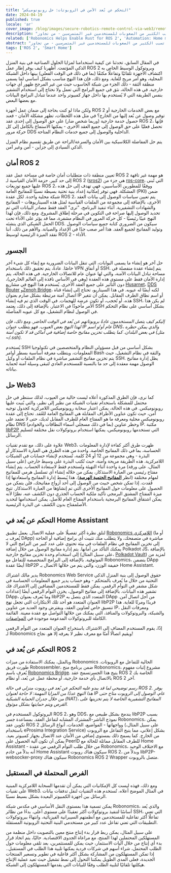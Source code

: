 ```yaml
---
title: "التحكم عن بُعد الآمن في الروبوتات: حل روبونوميكس"
date: 2024-04-19
published: true
locale: 'ar'
cover_image: /blog/images/secure-robotics-remote-control-via-web3/remote_control_cover.png
description: "الاتصال والتحكم عن بُعد بجهازك الذكي الخاص هو ميزة شائعة جدًا بين المستخدمين. ومع ذلك، لا تزال هذه المهمة البسيطة تسبب الكثير من الصعوبات للمستخدمين غير المتمرسين - من تجاوز NAT إلى مشكلات الأمان. في مقال جديد، سنوضح كيف يمكن التغلب على هذه الصعوبات بمساعدة روبونوميكس."
related: ['Robonomics Helps Enable Rust for ROS 2', 'Automation: Home meets Industrial']
abstract: "الاتصال والتحكم عن بُعد بجهازك الذكي الخاص هو ميزة شائعة جدًا بين المستخدمين. ومع ذلك، لا تزال هذه المهمة البسيطة تسبب الكثير من الصعوبات للمستخدمين غير المتمرسين - من تجاوز NAT إلى مشكلات الأمان. في مقال جديد، سنوضح كيف يمكن التغلب على هذه الصعوبات بمساعدة روبونوميكس."
tags: ['ROS 2', 'Smart Home']
---
```


في المقال السابق، تحدثنا عن كيفية استخدامنا لمزايا الحلول الصناعية في بنية المنزل الذكي المؤتمت. أظهرنا كيف يوفر إطار عمل ROS 2 وبروتوكول الوسيط الخاص به اكتشاف الأجهزة تلقائيًا وتفاعلًا مكثفًا (بما في ذلك في الوقت الفعلي) بينها داخل الشبكة المحلية، وهو أمر مريح للغاية. ومع ذلك، فإن هذا النهج مناسب بشكل أساسي لما يسمى منطقة الثقة - ذلك الجزء من شبكة الحاسوب حيث من غير المرجح ظهور أي جهات خارجية. في هذه الحالة، نثق في جميع البرامج التي تعمل ولا نحتاج إلى استخدام التشفير بنفس الطريقة التي لا يُستخدم بها داخل جهاز كمبيوتر واحد عندما تتبادل البرامج البيانات مع بعضها البعض.

ولكن ماذا لو كنت بحاجة إلى ضمان عمل أجهزة ROS 2 مع بعض الخدمات الخارجية أو توفير وصول عن بُعد إليها من الخارج؟ في مثل هذه اللحظات، تظهر مشكلة الأمان - فعند حصول خدمة خارجية (وربما شخص ضار) على حق الوصول إلى إحدى عقد ROS 2، فإنها تحصل فعليًا على حق الوصول إلى جميع العقد الأخرى - يمكنها الاستماع بالكامل إلى كل حركة مرور DDS الداخلية والوصول إلى جميع خدمات النظام المتاحة.

يتم حل المفاضلة الكلاسيكية بين الأمان والسرعة/الراحة عن طريق تقسيم نظام المنزل الذكي السيادي إلى جزأين - آمن وغير آمن.

## أمان ROS 2

تعيين منطقة ذات متطلبات أمان خاصة في مساحة عمل عقد ROS 2 هو مهمة غير تافهة إلى حد كبير. حزمة الأمان القياسية لـ ROS 2 ([sros2](https://docs.ros.org/en/rolling/Concepts/Intermediate/About-Security.html)) هي جزء من [ros-core](https://ros.org/reps/rep-2001.html#id32)، التي تُبنى عليها جميع توزيعات ROS 2، ووفقًا للمطورين الأساسيين، فهي تهدف إلى حل هذه المشكلة. فهي توفر إمكانية إعداد بنية تحتية بسيطة نسبيًا للمفاتيح العامة (PKI) ضمن شبكة محلية واحدة. لكل عقدة ROS 2، يتم تعيين سياسات الوصول إلى بيانات العقد الأخرى، بالإضافة إلى مجموعة من الملفات القياسية لمثل هذه السيناريوهات - المفاتيح والشهادات التشفيرية. أثناء تنفيذ البرنامج، "ترى" العقد فقط مصادر البيانات التي تم تحديد الوصول إليها صراحة في التكوين في مرحلة إطلاق المشروع. ومع ذلك، فإن لهذا النهج عيبًا رئيسيًا - كل حركة المرور في النظام مشفرة، مما قد يؤثر على الأداء تحت الحمل الشبكي الذي ينشئه DDS. سيكون من الضروري كتابة جميع سياسات الوصول وتوليد المفاتيح لجميع العقد. هذا أمر صعب جدًا في الإعداد والصيانة. والأهم من ذلك، أننا نفقد الميزة الرئيسية لوسيط ROS 2 - الأداء.

## الجسور

حل آخر هو إنشاء ما يسمى البوابات، التي تنقل البيانات الضرورية مع إبقاء كل شيء آخر خاصًا. عادةً، يتم تحقيق ذلك باستخدام VPN أو أنفاق SSH. يتم إنشاء عقدة منفصلة في مساحة تبادل البيانات الآمنة، والتي لها عنوان عام للاتصالات الخارجية. في هذه الحالة، يتم إدارة الأمان فقط على مستوى هذه العقدة (وهي في الأساس نافذة إلى العالم الخارجي)، دون التأثير على جميع العقد الأخرى. يُستخدم هذا النهج في مشاريع [Husarnet](https://github.com/husarnet/husarnet)، [DDS Router](https://github.com/eProsima/DDS-Router) و[Zenoh Bridge](https://github.com/eclipse-zenoh/zenoh-plugin-ros2dds)، لكنه أيضًا له عيوبه. في هذا السيناريو، تحتاج إلى إنشاء قناة اتصال آمنة مرتبطة بشكل صارم بعنوان IP أو اسم نطاق الطرف المقابل. يمكن أن تتغير هذه، أو تُحجب، أو تكون عرضة للهجمات. في الوقت الذي تم فيه إنشاء SSH، لم يكن هذا الأمر مأخوذًا في الاعتبار. بالإضافة إلى ذلك، يعتمد SSH بشكل أساسي على نظام التحكم في الوصول لنظام التشغيل، مع كل عيوبه المتأصلة.

<RbImage zoom src="/blog/images/secure-robotics-remote-control-via-web3/remote_control_legacy_approach.png" alt="Classic Remote Control via public IP and SSH/VPN"/>

*إليكم كيف يتصل المستخدمون عادةً بروبوتاتهم عن بُعد في الوقت الحاضر. ومع ذلك، فإن لهذا النهج بعض العيوب. فهو يتطلب عنوان IP عام أو/و اسم DNS، والذي يمكن حظره في بعض البلدان. كما يتطلب تخزين مفاتيح خاصة إضافية في أماكن قد لا تكون آمنة (مثل ~/.ssh).*

يُستخدم SSH بشكل أساسي من قبل مسؤولي النظام والمتخصصين في تكنولوجيا المعلومات، ويتطلب معرفة أساسية بسطر أوامر Bash والثقة في نظام التشغيل، حيث يتم تخزين مفاتيح التشفير مباشرة في نظام الملفات أو وكيل SSH. يظل إدارة مفاتيح الوصول مهمة معقدة إلى حد ما بالنسبة للمستخدم العادي لتبقى وسيلة آمنة لحماية بياناته.

## حل Web3

كما نرى، فإن الطرق المذكورة أعلاه ليست خالية من العيوب، لذلك سننظر في حل محتمل للمشكلة باستخدام تقنيات الشبكة من نظير إلى نظير، والتي بُنيت عليها روبونوميكس. في هذه الحالة، يمكن اعتبار سحابة روبونوميكس اللامركزية كجدول توجيه آمن، حيث تكون عناوين الأطراف المقابلة هي المفاتيح العامة للعُقد. تحتاج إلى عقدة روبونوميكس محلية ومعرفة ما هو المفتاح العام للطرف المقابل لديك، حتى لا تعتمد على نظام DNS (بما في ذلك مسجلي أسماء النطاقات والخوادم) وحظر عناوين IP. مكتبة [libP2P](https://libp2p.io/) التي تستخدمها روبونوميكس، يمكنها استخدام بروتوكولات نقل مختلفة لتسليم الرسائل.

علاوة على ذلك، مع تقدم تقنيات Web3، ظهرت طرق أكثر كفاءة لإدارة المعلومات الحساسة، بما في ذلك المفاتيح الخاصة. واحدة من هذه الطرق هي العبارة الاستذكار أو البذرة - وهي مجموعة من 12 أو 24 كلمة، تُستخدم لإنشاء حسابات في الشبكات اللامركزية. هذه الطريقة مريحة وآمنة، حيث تُكتب البذرة على وسيط خارجي (على سبيل المثال، على ورقة) مرة واحدة أثناء التهيئة وتُستخدم فقط لاستعادة الحساب. يتم إنشاء مفتاح رئيسي من العبارة الاستذكار، يمكن من خلاله إنشاء أي تسلسل هرمي للمفاتيح لمهام مختلفة (انظر **[المفاتيح الحتمية الهرمية](https://docs.substrate.io/reference/command-line-tools/subkey/#hierarchical-deterministic-keys)**). هذا يُبسط إدارة المفاتيح واستعادتها إذا فُقدت. إذا تمكن شخص خبيث من الوصول إلى أحد أزواج مفاتيحك، فلن يتمكن من الحصول على معلومات حول المفاتيح الأخرى التي تم إنشاؤها من العبارة الاستذكار. تتيح ميزة المفتاح المشتق البرمجي تأكيد ملكية الحساب الجذري دون الكشف عنه. نظرًا لأنه يمكن اشتقاق المفاتيح البرمجية باستخدام المفتاح العام للأصل، يمكن استخدامها لتحديد الأصلمفتاح بدون الكشف عن البذرة الرئيسية.

## التحكم عن بُعد في Home Assistant

لنلقِ نظرة أكثر تفصيلًا على عملية الاتصال. يعمل تطبيق [Robonomics اللامركزي](https://robonomics.app/) (أو ما يُعرف بـ DApp) مباشرة في متصفحك، ولا يتطلب منك تثبيت أي برامج إضافية أو الحاجة إلى تخزين المفاتيح في نظام الملفات في بيئة تحتوي على عدد كبير من البرامج التي لا يمكنك التأكد من أمانها. يتم إدارة مفاتيح الوصول من خلال إضافة Polkadot JS، بالإضافة إلى استخدام وحدة تخزين مفاتيح خارجية (على سبيل المثال، [Polkadot Vault](https://wiki.polkadot.network/docs/polkadot-vault)) لمزيد من الموثوقية. بالإضافة إلى البرامج المتخصصة للتفاعل مع Robonomics، يتضمن DApp أيضًا عقدة libP2P خفيفة الوزن، والتي يتم من خلالها الاتصال بـ Home Assistant.

<RbImage zoom src="/blog/images/secure-robotics-remote-control-via-web3/robonomics_home_assistant_usecase.png" alt="التحكم عن بُعد في Home Assistant" />

يدير مالك اشتراك Robonomics Web Service حقوق الوصول إلى بنية المنزل الذكي التحتية من خلال ما يُعرف بالمتحكم - وهو حساب يدير جميع المعلومات الحساسة في شكل مشفر في التوأم الرقمي. يمكن فقط للمستخدمين المضافين إلى الاشتراك فك تشفير هذه البيانات. بالإضافة إلى مفاتيح الوصول، يخزن التوأم الرقمي أيضًا إعدادات DApp، وما يُعرف بعنوان libP2P المتعدد الذي يتصل به DApp من أجل اتصال آمن. العنوان المتعدد هو أحد تلك الابتكارات التي تجعل نهج libP2P فريدًا ومرنًا للغاية. هذا تنسيق خاص لعناوين العقد، ويفترض وجود العديد من عناوين IP، ومعرفات النقل والشبكة، والبروتوكولات والمنافذ، التي يمكنك من خلالها التواصل مع عقدة معينة. القائمة الكاملة للبروتوكولات المدعومة موجودة في [المواصفات](https://github.com/multiformats/multiaddr/blob/master/protocols.csv).

إذًا، يقوم المستخدم المضاف إلى الاشتراك باستخراج العنوان المتعدد من التوأم الرقمي لـ Robonomics ويقيم اتصالًا آمنًا مع معرف نظير لا يعرفه إلا هو. نجاح!

## التحكم عن بُعد في ROS 2

وبالمثل، يمكنك الاستفادة من ميزات Robonomics الحالية للتفاعل مع الروبوتات. طورت فريق Robossembler، ضمن برنامج منح Robonomics، مشروع إثبات مفهوم يُعرف باسم [Robonomics Bridge](https://gitlab.com/robossembler/robonomics_bridge). يتيح هذا الجسرتسمح عقد ROS 2 الخاصة بك بالاتصال بأي خدمة خارجية، أو محطة عمل عن بُعد، أو نظام ROS 2 آخر.

<RbImage zoom src="/blog/images/secure-robotics-remote-control-via-web3/robonomics_ros2_usecase.png" alt="التحكم عن بُعد في ROS 2 مع Robonomics" />

*رسم توضيحي لما قد يبدو عليه التحكم عن بُعد في روبوت منزلي في حالة ROS 2. يوفر هذا النهج عددًا من المزايا المهمة: لا حاجة لعنوان IP عام، الوصول إلى الروبوت متاح حتى من خلال جدران الحماية الشبكية (NAT)، المفاتيح التشفيرية الخاصة لا يتم تخزينها على القرص ويتم حمايتها بشكل موثوق.*

البروتوكول المستخدم في ROS 2، وهو DDS، يندمج بشكل طبيعي مع libP2P بسبب نموذج الناشر-المشترك المشابه لتفاعل العقد. بمساعدة جسر Robonomics، يمكن تكوين عقد ROS 2 وواجهاتها - المواضيع، الخدمات، أنواع الرسائل (على سبيل المثال، باستخدام eProsima Integration Service) بشكل إعلاني، مما يتيح التفاعل مع الروبوت من الخارج. كما يسمح ذلك بمستوى إضافي من الأمان عند الاتصال بجهاز كمبيوتر بعيد. يمكن أن تكون آلية الحصول على PeerID للطرف المقابل مماثلة للحالة مع Home Assistant - من خلال طلب التوأم الرقمي من عقدة Robonomics، مع الاختلاف الوحيد أنه بدلاً من خادم Home Assistant سيكون هناك روبوت ROS 2، وبدلاً من libP2P-websocker-proxy سيكون هناك Robonomics ROS 2 Wrapper متصل بالروبوت.

## الفرص المحتملة في المستقبل

ومع ذلك، فهذه ليست كل الإمكانيات التي يمكن أن تقدمها السحابة اللامركزية المبنية على تقنيات Web3. في المثال الموضح أعلاه، تُستخدم هذه التقنيات لنقل تدفقات بيانات الرسائل بين أجهزة الكمبيوتر البعيدة بشكل بسيط نسبيًا.

يمكن تسمية هذا بمستوى النقل الأساسي في مكدس شبكة Robonomics، والذي يُعد أساسًا لتنفيذ بروتوكولات أكثر تعقيدًا على مستوى أعلى. بدءًا من نظائر SSH، التي تعني تفاعلًا أكثر تفاعلية للمستخدمين مع أنظمتهم السيبرانية الفيزيائية، وانتهاءً ببروتوكولات التطبيقات التي تعني تفاعل عدد كبير من مستخدمي البنية التحتية الروبوتية المستقلة.

على سبيل المثال، يمكن ربط قرار بدء إنتاج منتج معين بالتصويت داخل منظمة من المستهلكين المحتملين لهذا المنتج، مع مراعاة الجدوى الاقتصادية. حاليًا، يتم اتخاذ قرار بدء أي إنتاج من خلال آليات الاستثمار، حيث يمكن للمستثمرين، بعد تلقي معلومات حول الطلب المحتمل، شراء أسهم في شركات فردية يمكنها تلبية هذا الطلب في المستقبل.. إذا تمكن المستهلكون من المشاركة بشكل أكثر فاعلية في تطوير وتسعير المنتجات الجديدة، فعلى المدى الطويل يمكننا التحول إلى نمط تشغيل حيث تعيد عملية الإنتاج هيكلتها تلقائيًا لتلبية الطلب وفقًا للبيانات التي يقدمها المستهلكون إلى الشبكة.